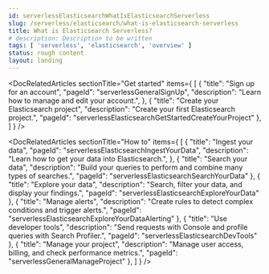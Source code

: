 ```yaml
---
id: serverlessElasticsearchWhatIsElasticsearchServerless
slug: /serverless/elasticsearch/what-is-elasticsearch-serverless
title: What is Elasticsearch Serverless?
# description: Description to be written
tags: [ 'serverless', 'elasticsearch', 'overview' ]
status: rough content
layout: landing
---
```



<RoughContent />

<DocLandingHero
  title="Elasticsearch"
  description="Elasticsearch allows you to build custom applications powered with machine learning and AI, whether you have structured or unstructured text, numerical data, or geospatial data. Elasticsearch can efficiently store and index it in a way that supports fast searches. "
  image="elasticsearch"
  headerIcon="logoElasticsearch"
  display="align"
/>

<DocRelatedArticles
  sectionTitle="Get started"
  items={
    [
      {
        "title": "Sign up for an account",
        "pageId": "serverlessGeneralSignUp",
        "description": "Learn how to manage and edit your account.",
      },
      {
        "title": "Create your Elasticsearch project",
        "description": "Create your first Elasticsearch project.",
        "pageId": "serverlessElasticsearchGetStartedCreateYourProject"
      },
    ]
  }
/>

<DocRelatedArticles
  sectionTitle="How to"
  items={
    [
      {
        "title": "Ingest your data",
        "pageId": "serverlessElasticsearchIngestYourData",
        "description": "Learn how to get your data into Elasticsearch.",
      },
      {
        "title": "Search your data",
        "description": "Build your queries to perform and combine many types of searches.",
        "pageId": "serverlessElasticsearchSearchYourData"
      },
      {
        "title": "Explore your data",
        "description": "Search, filter your data, and display your findings.",
        "pageId": "serverlessElasticsearchExploreYourData"
      },
      {
        "title": "Manage alerts",
        "description": "Create rules to detect complex conditions and trigger alerts.",
        "pageId": "serverlessElasticsearchExploreYourDataAlerting"
      },
      {
        "title": "Use developer tools",
        "description": "Send requests with Console and profile queries with Search Profiler.",
        "pageId": "serverlessElasticsearchDevTools"
      },
      {
        "title": "Manage your project",
        "description": "Manage user access, billing, and check performance metrics.",
        "pageId": "serverlessGeneralManageProject"
      },
    ]
  }
/>

